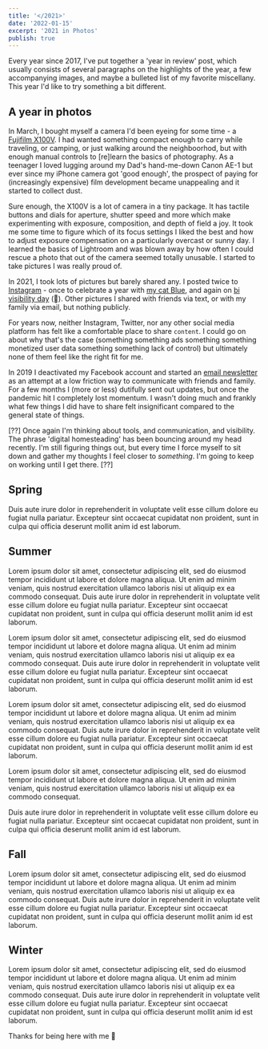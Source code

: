 ```yaml
---
title: '</2021>'
date: '2022-01-15'
excerpt: '2021 in Photos'
publish: true
---
```




<section class="blog-section">

Every year since 2017, I've put together a 'year in review' post, which usually consists of several paragraphs on the highlights of the year, a few accompanying images, and maybe a bulleted list of my favorite miscellany. This year I'd like to try something a bit different.

<div class="blog-full">
  <ZoomImage
    src={pics.bikeSelf}
    zoomSrc={pics.bikeSelfZoom}
  />
</div>

</section>

<section class="blog-section">

## A year in photos

In March, I bought myself a camera I'd been eyeing for some time - a [Fujifilm X100V](https://fujifilm-x.com/global/products/cameras/x100v/). I had wanted something compact enough to carry while traveling, or camping, or just walking around the neighboorhod, but with enough manual controls to [re]learn the basics of photography. As a teenager I loved lugging around my Dad's hand-me-down Canon AE-1 but ever since my iPhone camera got 'good enough', the prospect of paying for (increasingly expensive) film development became unappealing and it started to collect dust.

Sure enough, the X100V is a lot of camera in a tiny package. It has tactile buttons and dials for aperture, shutter speed and more which make experimenting with exposure, composition, and depth of field a joy. It took me some time to figure which of its focus settings I liked the best and how to adjust exposure compensation on a particularly overcast or sunny day. I learned the basics of Lightroom and was blown away by how often I could rescue a photo that out of the camera seemed totally unusable. I started to take pictures I was really proud of.

<div class="blog-full">
  <ZoomImage
    src={pics.doorFlowers}
    zoomSrc={pics.doorFlowersZoom}
  />
</div>

In 2021, I took lots of pictures but barely shared any. I posted twice to [Instagram](https://www.instagram.com/preston.richey/) - once to celebrate a year with [my cat Blue](https://www.instagram.com/blue.the.lynxpoint/), and again on [bi visibility day](https://www.instagram.com/p/CULrS4qM5JHH5abyMMS8j7blg3b3jAQT3G9V2A0/) (👋). Other pictures I shared with friends via text, or with my family via email, but nothing publicly. 

For years now, neither Instagram, Twitter, nor any other social media platform has felt like a comfortable place to share `content`. I could go on about why that's the case (something something ads something something monetized user data something something lack of control) but ultimately none of them feel like the right fit for me. 

<div class="blog-full">
  <ZoomImage
    src={pics.blueSun}
    zoomSrc={pics.blueSunZoom}
  />
</div>

In 2019 I deactivated my Facebook account and started an [email newsletter](https://tinyletter.com/prichey) as an attempt at a low friction way to communicate with friends and family. For a few months I (more or less) dutifully sent out updates, but once the pandemic hit I completely lost momentum. I wasn't doing much and frankly what few things I did have to share felt insignificant compared to the general state of things.

[??]
Once again I'm thinking about tools, and communication, and visibility. The phrase 'digital homesteading' has been bouncing around my head recently. I'm still figuring things out, but every time I force myself to sit down and gather my thoughts I feel closer to *something*. I'm going to keep on working until I get there.
[??]

<div class="blog-full">
  <ZoomImage
    src={pics.leafy}
    zoomSrc={pics.leafyZoom}
  />
</div>

</section>

<section class="blog-section">

## Spring

<Hidden>
<div class="blog-full">
  <ZoomImage
    src={pics.hudson}
    zoomSrc={pics.hudsonZoom}
  />
</div>
</Hidden>


<div class="blog-full">
  <ZoomImage
    src={pics.candleSteps}
    zoomSrc={pics.candleStepsZoom}
  />
</div>

Duis aute irure dolor in reprehenderit in voluptate velit esse cillum dolore eu fugiat nulla pariatur. Excepteur sint occaecat cupidatat non proident, sunt in culpa qui officia deserunt mollit anim id est laborum.

<div class="blog-full">
  <ZoomImage
    src={pics.texasSunset}
    zoomSrc={pics.texasSunsetZoom}
  />
</div>

</section>

<section class="blog-section">

## Summer

Lorem ipsum dolor sit amet, consectetur adipiscing elit, sed do eiusmod tempor incididunt ut labore et dolore magna aliqua. Ut enim ad minim veniam, quis nostrud exercitation ullamco laboris nisi ut aliquip ex ea commodo consequat. Duis aute irure dolor in reprehenderit in voluptate velit esse cillum dolore eu fugiat nulla pariatur. Excepteur sint occaecat cupidatat non proident, sunt in culpa qui officia deserunt mollit anim id est laborum.

Lorem ipsum dolor sit amet, consectetur adipiscing elit, sed do eiusmod tempor incididunt ut labore et dolore magna aliqua. Ut enim ad minim veniam, quis nostrud exercitation ullamco laboris nisi ut aliquip ex ea commodo consequat. Duis aute irure dolor in reprehenderit in voluptate velit esse cillum dolore eu fugiat nulla pariatur. Excepteur sint occaecat cupidatat non proident, sunt in culpa qui officia deserunt mollit anim id est laborum.

<div class="blog-full">
  <ZoomImage
    src={pics.bikeCamp}
    zoomSrc={pics.bikeCampZoom}
  />
</div>

<div class="blog-full">
  <ZoomImage
    src={pics.jamesLamp}
    zoomSrc={pics.jamesLampZoom}
  />
</div>

<div class="blog-full">
  <ZoomImage
    src={pics.davidLamp}
    zoomSrc={pics.davidLampZoom}
  />
</div>

Lorem ipsum dolor sit amet, consectetur adipiscing elit, sed do eiusmod tempor incididunt ut labore et dolore magna aliqua. Ut enim ad minim veniam, quis nostrud exercitation ullamco laboris nisi ut aliquip ex ea commodo consequat. Duis aute irure dolor in reprehenderit in voluptate velit esse cillum dolore eu fugiat nulla pariatur. Excepteur sint occaecat cupidatat non proident, sunt in culpa qui officia deserunt mollit anim id est laborum.

<div class="blog-full">
  <ZoomImage
    src={pics.canyonRiverview}
    zoomSrc={pics.canyonRiverviewZoom}
  />
</div>

<div class="blog-full">
  <ZoomImage
    src={pics.canyonSunrise}
    zoomSrc={pics.canyonSunriseZoom}
  />
</div>

Lorem ipsum dolor sit amet, consectetur adipiscing elit, sed do eiusmod tempor incididunt ut labore et dolore magna aliqua. Ut enim ad minim veniam, quis nostrud exercitation ullamco laboris nisi ut aliquip ex ea commodo consequat.

<div class="blog-full">
  <ZoomImage
    src={pics.parentsSelfie}
    zoomSrc={pics.parentsSelfieZoom}
  />
</div>

Duis aute irure dolor in reprehenderit in voluptate velit esse cillum dolore eu fugiat nulla pariatur. Excepteur sint occaecat cupidatat non proident, sunt in culpa qui officia deserunt mollit anim id est laborum.

<div class="blog-full">
  <ZoomImage
    src={pics.hollywood}
    zoomSrc={pics.hollywoodZoom}
  />
</div>


<div class="blog-full">
  <ZoomImage
    src={pics.hollyCam}
    zoomSrc={pics.hollyCamZoom}
  />
</div>

</section>

<section class="blog-section">

## Fall

Lorem ipsum dolor sit amet, consectetur adipiscing elit, sed do eiusmod tempor incididunt ut labore et dolore magna aliqua. Ut enim ad minim veniam, quis nostrud exercitation ullamco laboris nisi ut aliquip ex ea commodo consequat. Duis aute irure dolor in reprehenderit in voluptate velit esse cillum dolore eu fugiat nulla pariatur. Excepteur sint occaecat cupidatat non proident, sunt in culpa qui officia deserunt mollit anim id est laborum.

</section>

<section class="blog-section">

## Winter

Lorem ipsum dolor sit amet, consectetur adipiscing elit, sed do eiusmod tempor incididunt ut labore et dolore magna aliqua. Ut enim ad minim veniam, quis nostrud exercitation ullamco laboris nisi ut aliquip ex ea commodo consequat. Duis aute irure dolor in reprehenderit in voluptate velit esse cillum dolore eu fugiat nulla pariatur. Excepteur sint occaecat cupidatat non proident, sunt in culpa qui officia deserunt mollit anim id est laborum.

</section>

<section class="blog-section">

Thanks for being here with me 🎈

</section>